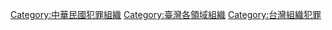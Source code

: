 [[Category:中華民國犯罪組織|Category:中華民國犯罪組織]]
[[Category:臺灣各領域組織|Category:臺灣各領域組織]]
[[Category:台灣組織犯罪|Category:台灣組織犯罪]]